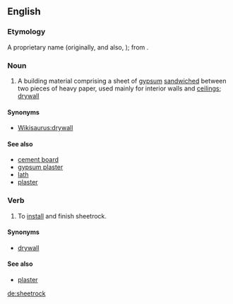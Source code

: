 {{also|Sheetrock}}
==English==

===Etymology===
A proprietary name (originally, and also, {{term|Sheetrock}}); from {{compound|sheet|rock|lang=en}}.

===Noun===
{{en-noun|-}}

# {{label|en|uncountable}} A building material comprising a sheet of [[gypsum]] [[sandwiched]] between two pieces of heavy paper, used mainly for interior walls and [[ceiling]]s; [[drywall]]

====Synonyms====
* [[Wikisaurus:drywall]]

====See also====
* [[cement board]]
* [[gypsum plaster]]
* [[lath]]
* [[plaster]]

===Verb===
{{en-verb}}

# To [[install]] and finish sheetrock.

====Synonyms====
* [[drywall]]

====See also====
* [[plaster]]

[[de:sheetrock]]